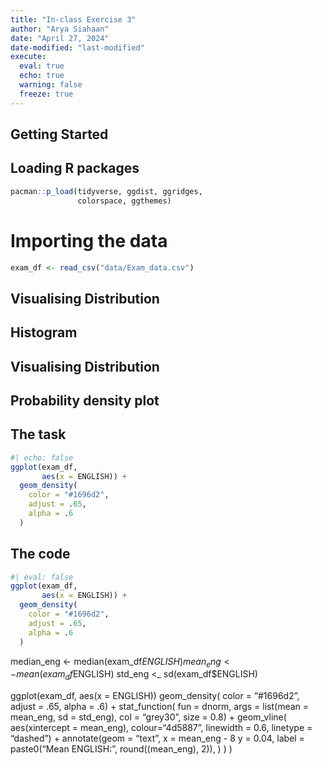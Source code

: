 ```yaml
---
title: "In-class Exercise 3"
author: "Arya Siahaan"
date: "April 27, 2024"
date-modified: "last-modified"
execute: 
  eval: true
  echo: true
  warning: false
  freeze: true
---
```


## **Getting Started**

## Loading R packages

```r
pacman::p_load(tidyverse, ggdist, ggridges,
               colorspace, ggthemes) 
```

# Importing the data

```r
exam_df <- read_csv("data/Exam_data.csv")
```

## **Visualising Distribution**

## Histogram

## **Visualising Distribution**

## Probability density plot

::: panel-tabset
## The task

```r
#| echo: false
ggplot(exam_df,
       aes(x = ENGLISH)) +
  geom_density(
    color = "#1696d2",
    adjust = .65,
    alpha = .6
  )
```

## The code

```r
#| eval: false
ggplot(exam_df,
       aes(x = ENGLISH)) +
  geom_density(
    color = "#1696d2",
    adjust = .65,
    alpha = .6
  )
```
:::

median_eng \<- median(exam_df$ENGLISH) mean_eng <- mean(exam_df$ENGLISH) std_eng \<\_ sd(exam_df\$ENGLISH)

ggplot(exam_df, aes(x = ENGLISH)) geom_density( color = "#1696d2", adjust = .65, alpha = .6) + stat_function( fun = dnorm, args = list(mean = mean_eng, sd = std_eng), col = "grey30", size = 0.8) + geom_vline( aes(xintercept = mean_eng), colour="4d5887", linewidth = 0.6, linetype = "dashed") + annotate(geom = "text", x = mean_eng - 8 y = 0.04, label = paste0("Mean ENGLISH: ", round((mean_eng), 2)), ) ) )

